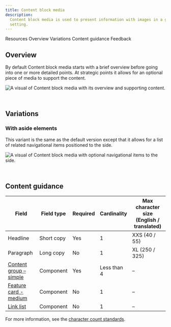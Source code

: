 ```yaml
---
title: Content block media
description:
  Content block media is used to present information with images in a group
  setting.
---
```



<ComponentDescription name="Content block media" type="layout" />

<AnchorLinks>

<AnchorLink>Resources</AnchorLink>
<AnchorLink>Overview</AnchorLink>
<AnchorLink>Variations</AnchorLink>
<AnchorLink>Content guidance</AnchorLink>
<AnchorLink>Feedback</AnchorLink>

</AnchorLinks>

<ResourceLinks name="Content block media" type="layout" />

## Overview

By default Content block media starts with a brief overview before going into
one or more detailed points. At strategic points it allows for an optional piece
of media to support the content.

![A visual of Content block media with its overview and supporting content.](../../images/pattern/content-block-media/content-block-with-media.jpg)

<br />

## Variations

### With aside elements

This variant is the same as the default version except that it allows for a list
of related navigational items positioned to the side.

![A visual of Content block media with optional navigational items to the side.](../../images/pattern/content-block-media/content-block-with-media-with-aside-elements.jpg)

<br />

## Content guidance

| Field                                                        | Field type | Required | Cardinality | Max character size (English / translated) |
| ------------------------------------------------------------ | ---------- | -------- | ----------- | ----------------------------------------- |
| Headline                                                     | Short copy | Yes      | 1           | XXS (40 / 55)                             |
| Paragraph                                                    | Long copy  | No       | 1           | XL (250 / 325)                            |
| [Content group – simple](../components/content-group-simple) | Component  | Yes      | Less than 4 | –                                         |
| [Feature card - medium](../components/cards#feature-card)    | Component  | No       | 1           | –                                         |
| [Link list](../components/link-list)                         | Component  | No       | 1           | –                                         |

For more information, see the
[character count standards](https://github.com/carbon-design-system/carbon-for-ibm-dotcom-website/wiki/Character-count-standards).

<ComponentFooter name="Content block media" type="layout" />

